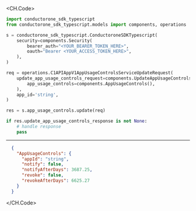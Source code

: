 
<CH.Code>
```python Update.py
import conductorone_sdk_typescript
from conductorone_sdk_typescript.models import components, operations

s = conductorone_sdk_typescript.ConductoroneSDKTypescript(
    security=components.Security(
        bearer_auth="<YOUR_BEARER_TOKEN_HERE>",
        oauth="Bearer <YOUR_ACCESS_TOKEN_HERE>",
    ),
)

req = operations.C1APIAppV1AppUsageControlsServiceUpdateRequest(
    update_app_usage_controls_request=components.UpdateAppUsageControlsRequest(
        app_usage_controls=components.AppUsageControls(),
    ),
    app_id='string',
)

res = s.app_usage_controls.update(req)

if res.update_app_usage_controls_response is not None:
    # handle response
    pass
```
---

```json Example Response
  {
    "AppUsageControls": {
      "appId": "string",
      "notify": false,
      "notifyAfterDays": 3687.25,
      "revoke": false,
      "revokeAfterDays": 6625.27
    }
  }
```
</CH.Code>
